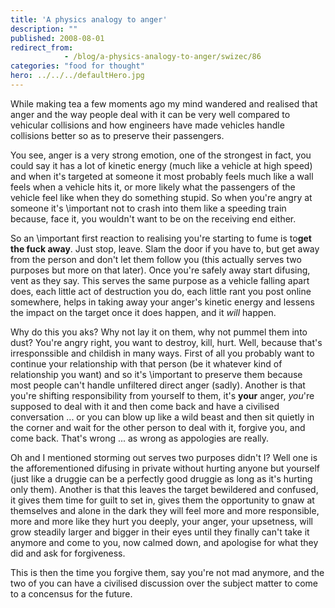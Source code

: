 ```yaml
---
title: 'A physics analogy to anger'
description: ""
published: 2008-08-01
redirect_from: 
            - /blog/a-physics-analogy-to-anger/swizec/86
categories: "food for thought"
hero: ../../../defaultHero.jpg
---
```

While making tea a few moments ago my mind wandered and realised that anger and the way people deal with it can be very well compared to vehicular collisions and how engineers have made vehicles handle collisions better so as to preserve their passengers.

You see, anger is a very strong emotion, one of the strongest in fact, you could say it has a lot of kinetic energy (much like a vehicle at high speed) and when it&#x27;s targeted at someone it most probably feels much like a wall feels when a vehicle hits it, or more likely what the passengers of the vehicle feel like when they do something stupid. So when you&#x27;re angry at someone it&#x27;s \\important not to crash into them like a speeding train because, face it, you wouldn&#x27;t want to be on the receiving end either.

So an \\important first reaction to realising you&#x27;re starting to fume is to**get the fuck away**. Just stop, leave. Slam the door if you have to, but get away from the person and don&#x27;t let them follow you (this actually serves two purposes but more on that later). Once you&#x27;re safely away start difusing, vent as they say. This serves the same purpose as a vehicle falling apart does, each little act of destruction you do, each little rant you post online somewhere, helps in taking away your anger&#x27;s kinetic energy and lessens the impact on the target once it does happen, and it _will_ happen.

Why do this you aks? Why not lay it on them, why not pummel them into dust? You&#x27;re angry right, you want to destroy, kill, hurt. Well, because that&#x27;s irresponssible and childish in many ways. First of all you probably want to continue your relationship with that person (be it whatever kind of relationship you want) and so it&#x27;s \\important to preserve them because most people can&#x27;t handle unfiltered direct anger (sadly). Another is that you&#x27;re shifting responsibility from yourself to them, it&#x27;s **your** anger, _you_&#x27;re supposed to deal with it and then come back and have a civilised conversation ... or you can blow up like a wild beast and then sit quietly in the corner and wait for the other person to deal with it, forgive you, and come back. That&#x27;s wrong ... as wrong as appologies are really.

Oh and I mentioned storming out serves two purposes didn&#x27;t I? Well one is the afforementioned difusing in private without hurting anyone but yourself (just like a druggie can be a perfectly good druggie as long as it&#x27;s hurting only them). Another is that this leaves the target bewildered and confused, it gives them time for guilt to set in, gives them the opportunity to gnaw at themselves and alone in the dark they will feel more and more responsible, more and more like they hurt you deeply, your anger, your upsetness, will grow steadily larger and bigger in their eyes until they finally can&#x27;t take it anymore and come to you, now calmed down, and apologise for what they did and ask for forgiveness.

This is then the time you forgive them, say you&#x27;re not mad anymore, and the two of you can have a civilised discussion over the subject matter to come to a concensus for the future.